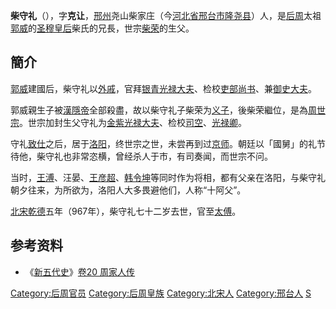 {{東亞男性歷史人物
|名稱 =柴守禮
|身份 =[[後周|後周]]世宗皇父
|國家 =
|時代 =
|主君 =
|屆數 =
|最高職務 =
|前任 = 
|繼任 = 
|圖片名稱 =
|圖片大小 =
|圖片說明 =
|氏 =
|姓 =[[柴姓|柴姓]]
|穆坤= <!--清代八旗满洲人物专用-->
|名 =守禮
|姓名 =
|羅馬拼音 =
|假名 = <!--日本、琉球人用-->
|諺文 = <!--朝鮮、韓國人用-->
|字 =克讓
|號=
|名乘 = <!--琉球士族用-->
|官職 =
|封爵 =
|封號 =
|位階 =
|御稱號 = <!--日本皇族之稱號-->
|宮號1 = <!--日本皇族之宮號-->
|宮號2 = <!--朝鮮王族之宮號-->
|封地 =
|神號 =
|尊號 =
|族裔 = 漢族
|信仰 = <!--指的是宗教信仰-->
|旗籍 = <!--清代八旗人物专用-->
|氏族 =
|籍貫 =
|本貫 = <!--朝鮮人用-->
|世居地= <!--清代八旗人物专用-->
|世居地/穆坤= <!--专门用于清代八旗满洲人物世居地和穆坤相同时-->
|祖籍 =
|本籍 =
|出身地 =
|府邸 =
|世系 = 
|初名 =
|乳名 = <!--日本、朝鮮、琉球以外人物用-->
|幼名 = <!--日本人用-->
|兒名 = <!--朝鮮人用-->
|童名 = <!--琉球人用-->
|小字 =
|別名 =
|法號 =
|院號 =
|其他名號 =
|出生日期 =[[唐昭宗|唐昭宗]]乾寧三年 （896年）
|出生地點 =
|婚年 =
|逝世日期 =[[宋太祖|宋太祖]]乾德五年<br>{{death year and age|967|896}}
|逝世地點 =
|在位年代 =
|廟號 =
|諡號 =
|墓葬 =
|祠廟 =
|父親 =
|嫡母 =
|母親 =
|繼父=
|繼母=
|養父=
|養母=
|猶父= <!--日本人用-->
|烏帽子親= <!--日本人、琉球人用-->
|元配 =
|正室 =
|妻 =
|繼室 =
|平妻 =
|側室 =
|元配之父 =
|元配之嫡母 =
|元配之母 =
|正室之父 =
|正室之嫡母 =
|正室之母 =
|妻之父 =
|妻之嫡母 =
|妻之母 =
|繼室之父 =
|繼室之嫡母 =
|繼室之母 =
|平妻之父 =
|平妻之嫡母 =
|平妻之母 =
|兄弟 =
|姊妹 =[[聖穆皇后_(後周)|聖穆皇后柴氏]]
|嫡兄弟 =
|嫡姊妹 =
|庶兄弟 =
|庶姊妹 =
|同胞兄弟 =
|同胞姊妹 =
|異母兄弟 =
|異母姊妹 =
|異父兄弟 =
|異父姊妹 =
|繼兄弟 =
|繼姊妹 =
|子 =後[[周世宗|周世宗]]睿武孝文皇帝[[柴榮|柴榮]]
|女 =
|嫡子 =
|嫡女 =
|庶子 =
|庶女 =
|養子 =
|養女 =
|猶子 = <!--日本人用-->
|婿養子 = <!--日本人用-->
|烏帽子子 = <!--日本人用-->
|繼子 =
|繼女 =
|其他親屬 =妹夫：[[郭威|後周太祖聖神恭肅文武孝皇帝郭威]]
|出身 = <!---此处指科举出身--->
|功名 = 
|經歷 = 
|著作 =
|注釋 =
}}
'''柴守礼'''（{{bd|896年||967年||catIdx=C}}），字'''克让'''，[[邢州|邢州]]尧山柴家庄（今[[河北省|河北省]][[邢台市|邢台市]][[隆尧县|隆尧县]]）人，是[[后周|后周]]太祖[[郭威|郭威]]的[[聖穆皇后_(後周)|圣穆皇后]]柴氏的兄長，世宗[[柴荣|柴荣]]的生父。

==簡介==
[[郭威|郭威]]建國后，柴守礼以[[外戚|外戚]]，官拜[[银青光禄大夫|银青光禄大夫]]、检校[[吏部尚书|吏部尚书]]、兼[[御史大夫|御史大夫]]。

郭威親生子被[[漢隱帝|漢隱帝]]全部殺盡，故以柴守礼子柴荣为[[义子|义子]]，後柴荣繼位，是為[[周世宗|周世宗]]。世宗加封生父守礼为[[金紫光禄大夫|金紫光禄大夫]]、检校[[司空|司空]]、[[光禄卿|光禄卿]]。

守礼[[致仕|致仕]]之后，居于[[洛阳|洛阳]]，终世宗之世，未尝再到过[[京师|京师]]。朝廷以「國舅」的礼节待他，柴守礼也非常恣横，曾经杀人于市，有司奏闻，而世宗不问。

当时，[[王溥_(宋朝)|王溥]]、汪晏、[[王彦超|王彦超]]、[[韩令坤|韩令坤]]等同时作为将相，都有父亲在洛阳，与柴守礼朝夕往来，为所欲为，洛阳人大多畏避他们，人称“十阿父”。

[[北宋|北宋]][[乾德_(北宋)|乾德]]五年（967年），柴守礼七十二岁去世，官至[[太傅|太傅]]。

==参考资料==
*《[[新五代史|新五代史]]》[[s:新五代史/卷20|卷20 周家人传]]

[[Category:后周官员|Category:后周官员]]
[[Category:后周皇族|Category:后周皇族]]
[[Category:北宋人|Category:北宋人]]
[[Category:邢台人|Category:邢台人]]
[[Category:柴姓|S]]